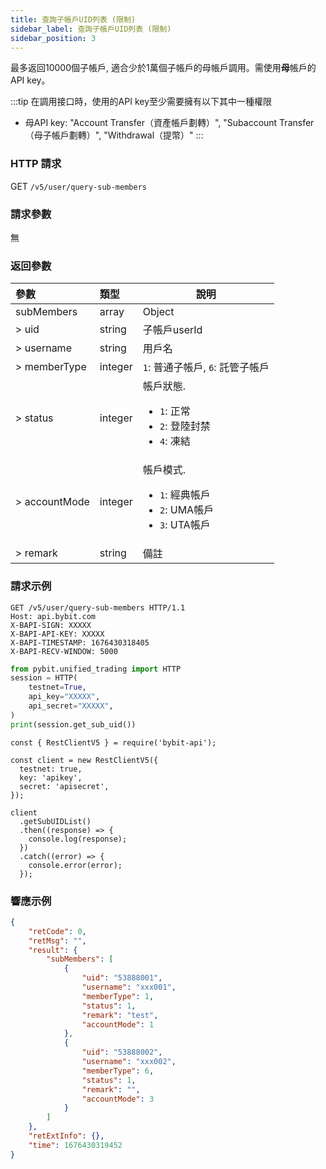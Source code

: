 ```yaml
---
title: 查詢子帳戶UID列表 (限制)
sidebar_label: 查詢子帳戶UID列表 (限制)
sidebar_position: 3
---
```

最多返回10000個子帳戶, 適合少於1萬個子帳戶的母帳戶調用。需使用<b>母</b>帳戶的API key。

:::tip
在調用接口時，使用的API key至少需要擁有以下其中一種權限
* 母API key: "Account Transfer（資產帳戶劃轉）", "Subaccount Transfer（母子帳戶劃轉）", "Withdrawal（提幣）"
:::

### HTTP 請求
GET `/v5/user/query-sub-members`

### 請求參數
無

### 返回參數
| 參數 | 類型 | 說明|
|:----- |:-----|----- |
|subMembers |array |Object |
|> uid |string |子帳戶userId |
|> username |string |用戶名|
|> memberType |integer |`1`: 普通子帳戶, `6`: 託管子帳戶 |
|> status |integer |帳戶狀態.<ul><li>`1`: 正常</li><li>`2`: 登陸封禁</li><li>`4`: 凍結 </li></ul>|
|> accountMode |integer |帳戶模式.<ul><li>`1`: 經典帳戶</li><li>`2`: UMA帳戶</li><li>`3`: UTA帳戶 </li></ul>|
|> remark |string |備註 |

### 請求示例

<Tabs groupId="programming-languages">
<TabItem value="http" label="HTTP">

```http
GET /v5/user/query-sub-members HTTP/1.1
Host: api.bybit.com
X-BAPI-SIGN: XXXXX
X-BAPI-API-KEY: XXXXX
X-BAPI-TIMESTAMP: 1676430318405
X-BAPI-RECV-WINDOW: 5000
```

</TabItem>
<TabItem value="python" label="Python">

```python
from pybit.unified_trading import HTTP
session = HTTP(
    testnet=True,
    api_key="XXXXX",
    api_secret="XXXXX",
)
print(session.get_sub_uid())
```

</TabItem>

<TabItem value="Node" label="Node.js">

```n4js
const { RestClientV5 } = require('bybit-api');

const client = new RestClientV5({
  testnet: true,
  key: 'apikey',
  secret: 'apisecret',
});

client
  .getSubUIDList()
  .then((response) => {
    console.log(response);
  })
  .catch((error) => {
    console.error(error);
  });
```

</TabItem>
</Tabs>

### 響應示例

```json
{
    "retCode": 0,
    "retMsg": "",
    "result": {
        "subMembers": [
            {
                "uid": "53888001",
                "username": "xxx001",
                "memberType": 1,
                "status": 1,
                "remark": "test",
                "accountMode": 1
            },
            {
                "uid": "53888002",
                "username": "xxx002",
                "memberType": 6,
                "status": 1,
                "remark": "",
                "accountMode": 3
            }
        ]
    },
    "retExtInfo": {},
    "time": 1676430319452
}
```
